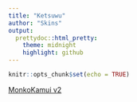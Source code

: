```yaml
---
title: "Ketsuwu"
author: "Skins"
output:
  prettydoc::html_pretty:
    theme: midnight
    highlight: github
---
```


```r
knitr::opts_chunk$set(echo = TRUE)
```

[MonkoKamui v2](https://monkosite.s3.us-west-2.amazonaws.com/MonkoKamui+v2.osk)

